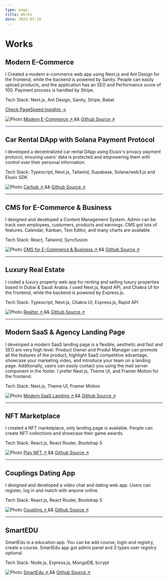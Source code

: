 ```yaml
---
type: page
title: Works
date: 2023-07-10
---
```




# Works

## Modern E-Commerce

 I Created a modern e-commerce web app using Next.js and Ant Design for the frontend, while the backend is powered by Sanity. People can easily upload products, and the application has an SEO and Performance score of 100. Payment process is handled by Stripe.
 
 Tech Stack: Next.js, Ant Design, Sanity, Stripe, Babel

 [Check PageSpeed Insights -> ](https://pagespeed.web.dev/analysis/https-modern-e-commerce-sanity-vercel-app/1nub9jhmow?form_factor=desktop) 

<Image
  src="/images/ecommerce.png"
  alt="Photo"
  width={1125}
  height={750}
  priority
  className="next-image"
/>
[Modern E-Commerce ↗ ](https://modern-e-commerce-sanity.vercel.app/)  &&  [Github Source ↗ ](https://github.com/tolgahanbora/Modern_E-commerce_Sanity/tree/main)

---

## Car Rental DApp with Solana Payment Protocol 

 I developed a decentralized car rental DApp using Elusiv's privacy payment protocol, ensuring users' data is protected and empowering them with control over their personal information. 
 
 Tech Stack: Typescript, Next.js, Tailwind, Supabase, Solana/web3.js and Elusiv SDK

<Image
  src="/images/carhub.PNG"
  alt="Photo"
  width={1125}
  height={750}
  priority
  className="next-image"
/>
[Carhub ↗ ](https://rent-a-car-onsolana.vercel.app/) && [Github Source ↗ ](https://github.com/tolgahanbora/rent-a-car-onweb3/tree/main)

---

## CMS for E-Commerce & Business 

 I designed and developed a Content Management System. Admin can be track own employees, customers, products and earnings. CMS got lots of features. Calendar, Kanban, Text Editor, and many charts are available.
 
 Tech Stack:  React, Tailwind, Syncfusion

<Image
  src="/images/CMS.png"
  alt="Photo"
  width={350}
  height={300}
  priority
  className="next-image"
/>
[CMS for E-Commerce & Business ↗ ](https://cms-dashboard-kanban.vercel.app/ecommerce) && [Github Source ↗ ](https://github.com/tolgahanbora/CMS-Dashboard-kanban-/tree/main)

---

## Luxury Real Estate

 I coded a luxury property web app for renting and selling luxury properties based in Dubai & Saudi Arabia. I used Next.js, Rapid API, and Chakra UI for the frontend, while the backend is powered by Express.js.
 
 Tech Stack: Typescript, Next.js, Chakra UI, Express.js, Rapid API

<Image
  src="/images/RealEstate.png"
  alt="Photo"
  width={400}
  height={400}
  priority
  className="next-image"
/>
[Realtor ↗ ](https://modern-ev-satma-ve-kiralama-sitesi.vercel.app/) && [Github Source ↗ ](https://github.com/tolgahanbora/Modern-Hotel-Reservation/tree/main)

---

## Modern SaaS & Agency Landing Page

 I developed a modern SaaS landing page is a flexible, aesthetic and fast and SEO are very high level. Product Owner and Produt Manager can promote all the features of the product, highlight SaaS competitive advantage, showcase your marketing video, and introduce your team on a landing page. Additionally, users can easily contact you using the mail server component in the footer. I prefer Next.js, Theme UI, and Framer Motion for the frontend. 
 
 Tech Stack:  Next.js, Theme UI, Framer Motion

<Image
  src="/images/modernAgency.png"
  alt="Photo"
  width={190}
  height={190}
  priority
  className="next-image"
/>
[Modern SaaS Landing ↗ ](https://tolgahanbora-agency.vercel.app/) && [Github Source ↗ ](https://github.com/tolgahanbora/Modern-Agency-Website/tree/main)

---

## NFT Marketplace  

 I created a NFT marketplace, only landing page is available. People can create NFT collections and showcase their game awards.

 Tech Stack:  React.js, React Router, Bootstrap 5

<Image
  src="/images/PlayNFT.png"
  alt="Photo"
  width={500}
  height={500}
  priority
  className="next-image"
/>
[Play NFT ↗ ](https://magenta-daifuku-98e22a.netlify.app/) && [Github Source ↗ ](https://github.com/tolgahanbora/Nft-Marketplace)

---

## Couplings Dating App 

I designed and developed a video chat and dating web app. Users can register, log in and match with anyone online.

 Tech Stack:  React.js, React Router, Bootstrap 5

<Image
  src="/images/coupling.png"
  alt="Photo"
  width={500}
  height={500}
  priority
  className="next-image"
/>
[Coupling ↗ ](https://lively-platypus-b83a96.netlify.app/) && [Github Source ↗ ](https://github.com/tolgahanbora/Dating-App)

---

## SmartEDU

SmartEdu is a education app. You can be add course, login and registry, create a course. SmartEdu app got admin panel and 3 types user registry optional.

 Tech Stack:  Node.js, Express.js, MongoDB, bcrypt

<Image
  src="/images/smartEdu.png"
  alt="Photo"
  width={500}
  height={500}
  priority
  className="next-image"
/>
[SmartEdu ↗ ](https://smart-edu-y69s.onrender.com) && [Github Source ↗ ](https://github.com/tolgahanbora/SmartEdu/tree/master)